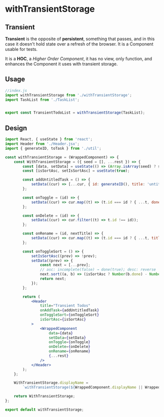# withTransientStorage

## Transient

**Transient** is the opposite of **persistent**, something that passes, and in this case it doesn't hold state over
a refresh of the browser. It is a Component usable for tests.

It is a **HOC**, a *Higher Order Component*, it has no view, only function, and enhances the Component it uses with transient
storage.

## Usage

```js
//index.js
import withTransientStorage from './withTransientStorage';
import TaskList from './TaskList';


export const TransientTodoList = withTransientStorage(TaskList);
```

##  Design

```jsx
import React, { useState } from 'react';
import Header from './Header.jsx';
import { generateID, toTask } from './util';

const withTransientStorage = (WrappedComponent) => {
    const WithTransientStorage = ({ seed = [], ...rest }) => {
        const [data, setData] = useState(() => (Array.isArray(seed) ? seed.map(toTask) : []));
        const [isSortAsc, setIsSortAsc] = useState(true);

        const addUntitledTask = () => {
            setData((cur) => [...cur, { id: generateID(), title: 'untitled', done: false }]);
        };

        const onToggle = (id) => {
            setData((cur) => cur.map((t) => (t.id === id ? { ...t, done: !t.done } : t)));
        };

        const onDelete = (id) => {
            setData((cur) => cur.filter((t) => t.id !== id));
        };

        const onRename = (id, nextTitle) => {
            setData((cur) => cur.map((t) => (t.id === id ? { ...t, title: nextTitle } : t)));
        };

        const onToggleSort = () => {
            setIsSortAsc((prev) => !prev);
            setData((prev) => {
                const next = [...prev];
                // asc: incomplete(false) → done(true); desc: reverse
                next.sort((a, b) => (isSortAsc ? Number(b.done) - Number(a.done) : Number(a.done) - Number(b.done)));
                return next;
            });
        };

        return (
            <Header
                title="Transient Todos"
                onAddTask={addUntitledTask}
                onToggleSort={onToggleSort}
                isSortAsc={isSortAsc}
            >
                <WrappedComponent
                    data={data}
                    setData={setData}
                    onToggle={onToggle}
                    onDelete={onDelete}
                    onRename={onRename}
                    {...rest}
                />
            </Header>
        );
    };

    WithTransientStorage.displayName =
        `withTransientStorage(${WrappedComponent.displayName || WrappedComponent.name || 'Component'})`;

    return WithTransientStorage;
};

export default withTransientStorage;
```